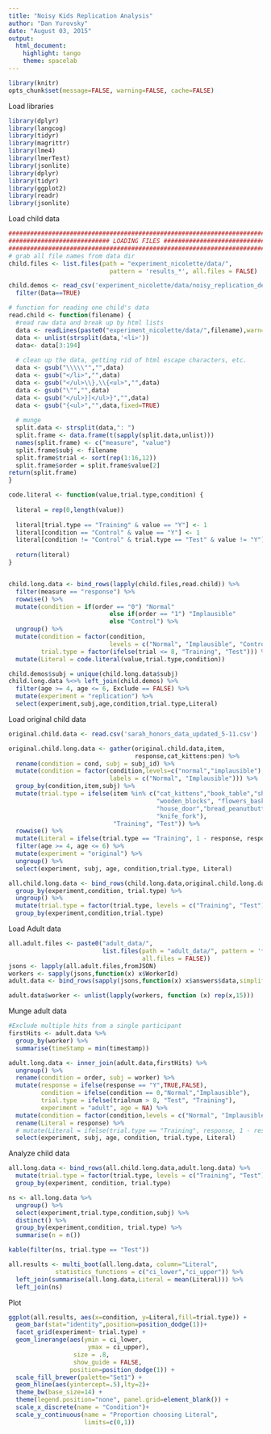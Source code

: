 ```yaml
---
title: "Noisy Kids Replication Analysis"
author: "Dan Yurovsky"
date: "August 03, 2015"
output:
  html_document:
    highlight: tango
    theme: spacelab
---
```

```r
library(knitr)
opts_chunk$set(message=FALSE, warning=FALSE, cache=FALSE)
```

Load libraries
```r
library(dplyr)
library(langcog)
library(tidyr)
library(magrittr)
library(lme4)
library(lmerTest)
library(jsonlite)
library(dplyr)
library(tidyr)
library(ggplot2)
library(readr)
library(jsonlite)
```


Load child data
```r
#######################################################################
############################ LOADING FILES ############################
#######################################################################
# grab all file names from data dir
child.files <- list.files(path = "experiment_nicolette/data/", 
                            pattern = 'results_*', all.files = FALSE)

child.demos <- read_csv('experiment_nicolette/data/noisy_replication_demos.csv') %>%
  filter(Data==TRUE)

# function for reading one child's data
read.child <- function(filename) {
  #read raw data and break up by html lists
  data <- readLines(paste0("experiment_nicolette/data/",filename),warn=FALSE)
  data <- unlist(strsplit(data,'<li>'))
  data<- data[3:194]
  
  # clean up the data, getting rid of html escape characters, etc.
  data <- gsub("\\\\\"","",data)
  data <- gsub("</li>","",data)
  data <- gsub("</ul>\\},\\{<ul>","",data)
  data <- gsub("\"","",data)
  data <- gsub("</ul>}]</ul>}","",data)
  data <- gsub("{<ul>","",data,fixed=TRUE)
    
  # munge
  split.data <- strsplit(data,": ")
  split.frame <- data.frame(t(sapply(split.data,unlist)))
  names(split.frame) <- c("measure", "value")
  split.frame$subj <- filename
  split.frame$trial <- sort(rep(1:16,12))
  split.frame$order = split.frame$value[2]
return(split.frame)
}  

code.literal <- function(value,trial.type,condition) {
  
  literal = rep(0,length(value))
  
  literal[trial.type == "Training" & value == "Y"] <- 1
  literal[condition == "Control" & value == "Y"] <- 1
  literal[condition != "Control" & trial.type == "Test" & value != "Y"] <- 1
  
  return(literal)
}


child.long.data <- bind_rows(lapply(child.files,read.child)) %>%
  filter(measure == "response") %>%
  rowwise() %>%
  mutate(condition = if(order == "0") "Normal"
                            else if(order == "1") "Implausible"
                            else "Control") %>%
  ungroup() %>%
  mutate(condition = factor(condition,
                            levels = c("Normal", "Implausible", "Control")),
         trial.type = factor(ifelse(trial <= 8, "Training", "Test"))) %>%
  mutate(Literal = code.literal(value,trial.type,condition))

child.demos$subj = unique(child.long.data$subj)
child.long.data %<>% left_join(child.demos) %>%
  filter(age >= 4, age <= 6, Exclude == FALSE) %>%
  mutate(experiment = "replication") %>%
  select(experiment,subj,age,condition,trial.type,Literal)
```

Load original child data
```r
original.child.data <- read.csv('sarah_honors_data_updated_5-11.csv')

original.child.long.data <- gather(original.child.data,item,
                                   response,cat_kittens:pen) %>%
  rename(condition = cond, subj = subj_id) %>%
  mutate(condition = factor(condition,levels=c("normal","implausible"),
                            labels = c("Normal", "Implausible"))) %>%
  group_by(condition,item,subj) %>%
  mutate(trial.type = ifelse(item %in% c("cat_kittens","book_table","shark_fish",
                                         "wooden_blocks", "flowers_basket",
                                         "house_door","bread_peanutbutter",
                                         "knife_fork"), 
                             "Training", "Test")) %>%
  rowwise() %>%
  mutate(Literal = ifelse(trial.type == "Training", 1 - response, response)) %>% 
  filter(age >= 4, age <= 6) %>%
  mutate(experiment = "original") %>%
  ungroup() %>%
  select(experiment, subj, age, condition,trial.type, Literal) 

all.child.long.data <- bind_rows(child.long.data,original.child.long.data) %>%
  group_by(experiment,condition, trial.type) %>%
  ungroup() %>%
  mutate(trial.type = factor(trial.type, levels = c("Training", "Test"))) %>%
  group_by(experiment,condition,trial.type)
```

Load Adult data
```r
all.adult.files <- paste0("adult_data/",
                          list.files(path = "adult_data/", pattern = '*.json', 
                                     all.files = FALSE))
jsons <- lapply(all.adult.files,fromJSON)
workers <- sapply(jsons,function(x) x$WorkerId)
adult.data <- bind_rows(sapply(jsons,function(x) x$answers$data,simplify=FALSE))

adult.data$worker <- unlist(lapply(workers, function (x) rep(x,15)))
```

Munge adult data
```r
#Exclude multiple hits from a single participant
firstHits <- adult.data %>%
  group_by(worker) %>%
  summarise(timeStamp = min(timestamp))

adult.long.data <- inner_join(adult.data,firstHits) %>%
  ungroup() %>%
  rename(condition = order, subj = worker) %>%
  mutate(response = ifelse(response == "Y",TRUE,FALSE),
         condition = ifelse(condition == 0,"Normal","Implausible"),
         trial.type = ifelse(trialnum > 8, "Test", "Training"),
         experiment = "adult", age = NA) %>%
  mutate(condition = factor(condition,levels = c("Normal", "Implausible"))) %>%
  rename(Literal = response) %>%
  # mutate(Literal = ifelse(trial.type == "Training", response, 1 - response)) %>%
  select(experiment, subj, age, condition, trial.type, Literal)
```


Analyze child data
```r
all.long.data <- bind_rows(all.child.long.data,adult.long.data) %>%
  mutate(trial.type = factor(trial.type, levels = c("Training", "Test"))) %>%
  group_by(experiment, condition, trial.type) 

ns <- all.long.data %>% 
  ungroup() %>% 
  select(experiment,trial.type,condition,subj) %>% 
  distinct() %>% 
  group_by(experiment,condition, trial.type) %>% 
  summarise(n = n())

kable(filter(ns, trial.type == "Test"))

all.results <- multi_boot(all.long.data, column="Literal",
             statistics_functions = c("ci_lower","ci_upper")) %>%
  left_join(summarise(all.long.data,Literal = mean(Literal))) %>%
  left_join(ns)
```

Plot
```r
ggplot(all.results, aes(x=condition, y=Literal,fill=trial.type)) +
  geom_bar(stat="identity",position=position_dodge(1))+
  facet_grid(experiment~ trial.type) +
  geom_linerange(aes(ymin = ci_lower,
                      ymax = ci_upper),
                  size = .8,
                  show_guide = FALSE,
                 position=position_dodge(1)) +
  scale_fill_brewer(palette="Set1") +
  geom_hline(aes(yintercept=.5),lty=2)+
  theme_bw(base_size=14) +
  theme(legend.position="none", panel.grid=element_blank()) +
  scale_x_discrete(name = "Condition")+
  scale_y_continuous(name = "Proportion choosing Literal",
                     limits=c(0,1))
```